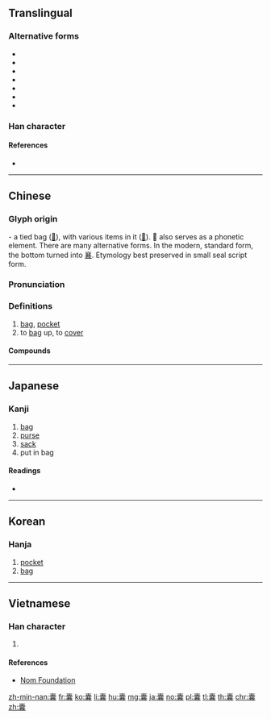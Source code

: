 {{character info/new}}
==Translingual==

===Alternative forms===
* {{l|mul|嚢}}
* {{l|mul|𡄜}}
* {{l|mul|𢑿}}
* {{l|mul|𣡦}}
* {{l|mul|𣡪}}
* {{l|mul|𧛦}}
* {{l|mul|𣡏}}

===Han character===
{{Han char|rn=30|rad=口|as=19|sn=22|four=00732|canj=JBRRV|ids=}}

====References====
* {{Han ref|kx=0215.140|dkj=04633|dj=0438.140|hdz=10707.130|uh=56CA|ud=22218|bh=C56E|bd=50542}}

----

==Chinese==
{{zh-forms}}

===Glyph origin===
{{Han etyl}}
{{liushu|ic}} - a tied bag ([[𣒚]]), with various items in it ([[𤕦]]). 𤕦 also serves as a phonetic element. There are many alternative forms. In the modern, standard form, the bottom turned into [[襄]]. Etymology best preserved in small seal script form.

===Pronunciation===
{{zh-pron
|m=náng
|c=nong4
|j=non1
|mn=lông/long
|w=3naan
|x=lan2
|mc=y
|oc=y
|ma=
|cat=n,v
}}

===Definitions===
{{zh-hanzi}}

# [[bag]], [[pocket]]
# to [[bag]] up, to [[cover]]

====Compounds====
{{zh-der|中飽私囊|傾囊|傾囊相授|內囊|刺囊細胞|包囊|印囊|卵囊|卵囊球|卵巢囊腫|名溢縹囊|嗉囊|囊中取物|囊中物|囊中穎|囊囊咄咄|囊囊突突|囊家|囊底|囊底智|囊底路|囊括|囊揣|囊撲|囊橐|囊橐豐盈|囊溫郎當|囊空如洗|囊篋蕭然|囊螢|囊螢積雪|囊袋|囊裝|囊頭|土囊|壓酒囊|大破慳囊|大飽私囊|子囊|子囊城郢|子囊孢子|子囊果|子囊菌|孢囊柄|孢子囊|孢子囊群|季子囊空|安全氣囊|官囊|客囊羞澀|宦囊|小胞子囊|尿囊|心囊|慳囊|慷慨解囊|括囊|括囊守祿|括囊拱手|探囊|探囊取物|探囊胠篋|放囊的|斗粟囊金|映雪囊螢|智囊|智囊團|書囊無底|毛囊|毛囊炎|毛囊蟲|氣囊|氣囊囊|浮囊|淚囊|淚囊炎|澼囊|白囊|百囊奔|皮囊|砂囊|萬寶囊|私囊|積雪囊螢|穢囊|窩囊|窩囊廢|窩囊氣|精囊|綀囊|縮囊|縹囊|肚囊兒|肺囊腫|背囊|胚囊|胞囊孢子|胞子囊群|脫穎囊錐|腎囊|膠囊|膽囊|臭皮囊|花粉囊|行囊|衣架飯囊|被囊|解囊|詩囊|貯精囊|車側氣囊|車胤囊螢|配子囊|酒囊飯袋|酒瓮飯囊|錐處囊中|錦囊|錦囊佳句|錦囊佳製|錦囊妙計|錦囊詩|鎖麟囊|關節囊|阮囊羞澀|陰囊|隱囊|雙氣囊|革囊|韓信囊沙|頰囊|飯囊|飯囊衣架|飯囊酒瓮|飯囊酒甕|飯坑酒囊|香囊|鮑氏囊|墨囊|鼓鼓囊囊}}

----

==Japanese==

===Kanji===
{{ja-kanji|grade=|rs=口19}}

# [[bag]]
# [[purse]]
# [[sack]]
# put in bag


====Readings====
* {{ja-readings|on=[[のう]] (nō)|kun=[[ふくろ]] (fukuro)}}

----

==Korean==

===Hanja===
{{ko-hanja|hangeul=낭|rv=nang|mr=nang}}

# [[pocket]]
# [[bag]]

----

==Vietnamese==

===Han character===
{{vi-hantu|[[nang]], [[nẵng]]|rs=口19}}

# {{defn|lang=vi|sort=口19}}

====References====
* [http://nomfoundation.org/common/nom_details.php?codepoint=56ca Nom Foundation]

[[zh-min-nan:囊]]
[[fr:囊]]
[[ko:囊]]
[[li:囊]]
[[hu:囊]]
[[mg:囊]]
[[ja:囊]]
[[no:囊]]
[[pl:囊]]
[[tl:囊]]
[[th:囊]]
[[chr:囊]]
[[zh:囊]]